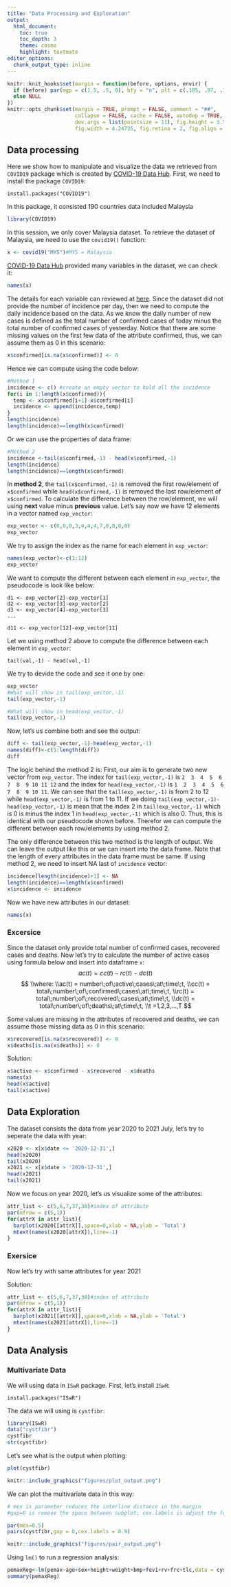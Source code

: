 ```yaml
---
title: "Data Processing and Exploration"
output: 
  html_document:
    toc: true
    toc_depth: 3
    theme: cosmo
    highlight: textmate
editor_options: 
  chunk_output_type: inline
---
```


```r
knitr::knit_hooks$set(margin = function(before, options, envir) {
  if (before) par(mgp = c(1.5, .5, 0), bty = "n", plt = c(.105, .97, .13, .97))
  else NULL
})
knitr::opts_chunk$set(margin = TRUE, prompt = FALSE, comment = "##",
                      collapse = FALSE, cache = FALSE, autodep = TRUE,
                      dev.args = list(pointsize = 11), fig.height = 3.5,
                      fig.width = 4.24725, fig.retina = 2, fig.align = "center")

```

## Data processing

Here we show how to manipulate and visualize the data we retrieved from ```COVID19``` package which is created by [COVID-19 Data Hub](https://covid19datahub.io/index.html). First, we need to install the package ```COVID19```:
```
install.packages("COVID19")
```
In this package, it consisted 190 countries data included Malaysia
```r
library(COVID19)
```
In this session, we only cover Malaysia dataset. To retrieve the dataset of Malaysia, we need to use the ```covid19()``` function:
```r
x <- covid19("MYS")#MYS = Malaysia
```
[COVID-19 Data Hub](https://covid19datahub.io/index.html) provided many variables in the dataset, we can check it:
```r
names(x)
```
The details for each variable can reviewed at [here](https://covid19datahub.io/articles/doc/data.html). Since the dataset did not provide the number of incidence per day, then we need to compute the daily incidence based on the data. As we know the daily number of new cases is defined as the total number of confirmed cases of today minus the total number of confirmed cases of yesterday. Notice that there are some missing values on the first few data of the attribute confirmed, thus, we can assume them as 0 in this scenario:
```r
x$confirmed[is.na(x$confirmed)] <- 0

```
Hence we can compute using the code below:
```r
#Method 1
incidence <- c() #create an empty vector to hold all the incidence  
for(i in 1:length(x$confirmed)){
  temp <- x$confirmed[i+1]-x$confirmed[i] 
  incidence <- append(incidence,temp)
}
length(incidence)
length(incidence)==length(x$confirmed)
```
Or we can use the properties of data frame:
```r
#Method 2
incidence <-tail(x$confirmed,-1) - head(x$confirmed,-1)
length(incidence)
length(incidence)==length(x$confirmed)
```
In **method 2**, the ```tail(x$confirmed,-1)``` is removed the first row/element of ```x$confirmed``` while ```head(x$confirmed,-1)``` is removed the last row/element of ```x$confirmed```. To calculate the difference between the row/element, we will using **next** value minus **previous** value. Let's say now we have 12 elements in a vector named ```exp_vector```:
```r
exp_vector <- c(0,0,0,3,4,4,4,7,8,8,8,8)
exp_vector
```
We try to assign the index as the name for each element in ```exp_vector```:
```r
names(exp_vector)<-c(1:12)
exp_vector
```
We want to compute the different between each element in ```exp_vector```, the pseudocode is look like below:
```
d1 <- exp_vector[2]-exp_vector[1]
d2 <- exp_vector[3]-exp_vector[2]
d3 <- exp_vector[4]-exp_vector[3]
...

d11 <- exp_vector[12]-exp_vector[11]
```
Let we using method 2 above to compute the difference between each element in ```exp_vector```:
```
tail(val,-1) - head(val,-1)
```
We try to devide the code and see it one by one:
```r
exp_vector
#What will show in tail(exp_vector,-1)
tail(exp_vector,-1)
```
```r
#What will show in head(exp_vector,-1)
tail(exp_vector,-1)
```
Now, let's us combine both and see the output:
```r
diff <- tail(exp_vector,-1)-head(exp_vector,-1)
names(diff)<-c(1:length(diff))
diff
```
The logic behind the method 2 is: First, our aim is to generate two new vector from ```exp_vector```. The index for ```tail(exp_vector,-1)``` is ```2  3  4  5  6  7  8  9 10 11 12``` and the index for ```head(exp_vector,-1)``` is ```1  2  3  4  5  6  7  8  9 10 11```. We can see that the ```tail(exp_vector,-1)``` is from 2 to 12 while ```head(exp_vector,-1)``` is from 1 to 11. If we doing ```tail(exp_vector,-1)-head(exp_vector,-1)``` is mean that the index 2 in ```tail(exp_vector,-1)``` which is 0 is minus the index 1 in ```head(exp_vector,-1)``` which is also 0. Thus, this is identical with our pseudocode shown before. Therefor we can compute the different between each row/elements by using method 2.  

The only difference between this two method is the length of output. We can leave the output like this or we can insert into the data frame. Note that the length of every attributes in the data frame must be same. If using method 2, we need to insert NA last of ```incidence``` vector:
```r
incidence[length(incidence)+1] <- NA
length(incidence)==length(x$confirmed)
x$incidence <- incidence
```
Now we have new attributes in our dataset:
```r
names(x)
```

### Excersice
Since the dataset only provide total number of confirmed cases, recovered cases and deaths. Now let's try to calculate the number of active cases using formula below and insert into dataframe ```x```:
$$
ac(t) = cc(t) - rc(t) - dc(t)
$$
$$
\\where:  
\\ac(t) = number\;of\;active\;cases\;at\;time\;t,
\\cc(t) = total\;number\;of\;confirmed\;cases\;at\;time\;t,
\\rc(t) = total\;number\;of\;recovered\;cases\;at\;time\;t,
\\dc(t) = total\;number\;of\;deaths\;at\;time\;t,
\\t =1,2,3,...,T
$$

Some values are missing in the attributes of recovered and deaths, we can assume those missing data as 0 in this scenario:
```r
x$recovered[is.na(x$recovered)] <- 0
x$deaths[is.na(x$deaths)] <- 0
```

Solution:
```r
x$active <- x$confirmed - x$recovered - x$deaths
names(x)
head(x$active)
tail(x$active)
```

## Data Exploration
The dataset consists the data from year 2020 to 2021 July, let's try to seperate the data with year:
```r
x2020 <- x[x$date <= '2020-12-31',]
head(x2020)
tail(x2020)
x2021 <- x[x$date > '2020-12-31',]
head(x2021)
tail(x2021)
```
Now we focus on year 2020, let's us visualize some of the attributes:
```r
attr_list <- c(5,6,7,37,38)#index of attribute
par(mfrow = c(5,1))
for(attrX in attr_list){
  barplot(x2020[[attrX]],space=0,xlab = NA,ylab = 'Total')
  mtext(names(x2020[attrX]),line=-1)
}
```

### Exersice
Now let's try with same attributes for year 2021  

Solution:
```r
attr_list <- c(5,6,7,37,38)#index of attribute
par(mfrow = c(5,1))
for(attrX in attr_list){
  barplot(x2021[[attrX]],space=0,xlab = NA,ylab = 'Total')
  mtext(names(x2021[attrX]),line=-1)
}
```

## Data Analysis
### Multivariate Data
We will using data in ```ISwR``` package. First, let's install ```ISwR```:
```
install.packages("ISwR")
```
The data we will using is ```cystfibr```:
```r
library(ISwR)
data("cystfibr")
cystfibr
str(cystfibr)
```
Let's see what is the output when plotting:
```r
plot(cystfibr)
```
```r
knitr::include_graphics("figures/plot_output.png")
```
We can plot the multivariate data in this way:
```r
# mex is parameter reduces the interline distance in the margin
#gap=0 is remove the space between subplot; cex.labels is adjust the font size

par(mex=0.5) 
pairs(cystfibr,gap = 0,cex.labels = 0.9) 
```
```r
knitr::include_graphics("figures/pair_output.png")
```
Using ```lm()``` to run a regression analysis:
```r
pemaxReg<-lm(pemax~age+sex+height+weight+bmp+fev1+rv+frc+tlc,data = cystfibr)
summary(pemaxReg)
```